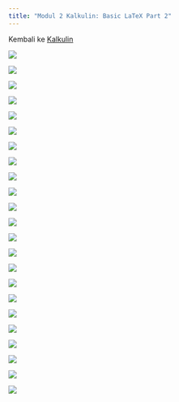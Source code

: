 ```yaml
---
title: "Modul 2 Kalkulin: Basic LaTeX Part 2"
---
```


Kembali ke [Kalkulin](./kalkulin2024genap.qmd)

![](./pages_to_jpg/Modul 2 Kalkulin, Basic LaTeX Part 2_page-0001.jpg)

![](./pages_to_jpg/Modul 2 Kalkulin, Basic LaTeX Part 2_page-0002.jpg)

![](./pages_to_jpg/Modul 2 Kalkulin, Basic LaTeX Part 2_page-0003.jpg)

![](./pages_to_jpg/Modul 2 Kalkulin, Basic LaTeX Part 2_page-0004.jpg)

![](./pages_to_jpg/Modul 2 Kalkulin, Basic LaTeX Part 2_page-0005.jpg)

![](./pages_to_jpg/Modul 2 Kalkulin, Basic LaTeX Part 2_page-0006.jpg)

![](./pages_to_jpg/Modul 2 Kalkulin, Basic LaTeX Part 2_page-0007.jpg)

![](./pages_to_jpg/Modul 2 Kalkulin, Basic LaTeX Part 2_page-0008.jpg)

![](./pages_to_jpg/Modul 2 Kalkulin, Basic LaTeX Part 2_page-0009.jpg)

![](./pages_to_jpg/Modul 2 Kalkulin, Basic LaTeX Part 2_page-0010.jpg)

![](./pages_to_jpg/Modul 2 Kalkulin, Basic LaTeX Part 2_page-0011.jpg)

![](./pages_to_jpg/Modul 2 Kalkulin, Basic LaTeX Part 2_page-0012.jpg)

![](./pages_to_jpg/Modul 2 Kalkulin, Basic LaTeX Part 2_page-0013.jpg)

![](./pages_to_jpg/Modul 2 Kalkulin, Basic LaTeX Part 2_page-0014.jpg)

![](./pages_to_jpg/Modul 2 Kalkulin, Basic LaTeX Part 2_page-0015.jpg)

![](./pages_to_jpg/Modul 2 Kalkulin, Basic LaTeX Part 2_page-0016.jpg)

![](./pages_to_jpg/Modul 2 Kalkulin, Basic LaTeX Part 2_page-0017.jpg)

![](./pages_to_jpg/Modul 2 Kalkulin, Basic LaTeX Part 2_page-0018.jpg)

![](./pages_to_jpg/Modul 2 Kalkulin, Basic LaTeX Part 2_page-0019.jpg)

![](./pages_to_jpg/Modul 2 Kalkulin, Basic LaTeX Part 2_page-0020.jpg)

![](./pages_to_jpg/Modul 2 Kalkulin, Basic LaTeX Part 2_page-0021.jpg)

![](./pages_to_jpg/Modul 2 Kalkulin, Basic LaTeX Part 2_page-0022.jpg)

![](./pages_to_jpg/Modul 2 Kalkulin, Basic LaTeX Part 2_page-0023.jpg)